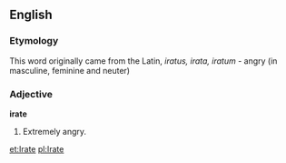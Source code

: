 ==English==
===Etymology===
This word originally came from the Latin,
''iratus, irata, iratum'' - angry (in masculine, feminine and neuter)

===Adjective===
'''irate'''
#Extremely angry.

[[et:Irate]]
[[pl:Irate]]